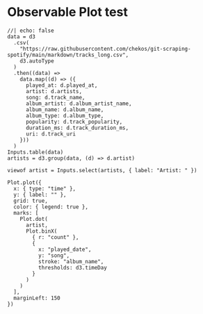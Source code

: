 # Observable Plot test

```ojs
//| echo: false
data = d3
  .csv(
    "https://raw.githubusercontent.com/chekos/git-scraping-spotify/main/markdown/tracks_long.csv",
    d3.autoType
  )
  .then((data) =>
    data.map((d) => ({
      played_at: d.played_at,
      artist: d.artists,
      song: d.track_name,
      album_artist: d.album_artist_name,
      album_name: d.album_name,
      album_type: d.album_type,
      popularity: d.track_popularity,
      duration_ms: d.track_duration_ms,
      uri: d.track_uri
    }))
  )
Inputs.table(data)
artists = d3.group(data, (d) => d.artist)

viewof artist = Inputs.select(artists, { label: "Artist: " })
```

```ojs
Plot.plot({
  x: { type: "time" },
  y: { label: "" },
  grid: true,
  color: { legend: true },
  marks: [
    Plot.dot(
      artist,
      Plot.binX(
        { r: "count" },
        {
          x: "played_date",
          y: "song",
          stroke: "album_name",
          thresholds: d3.timeDay
        }
      )
    )
  ],
  marginLeft: 150
})
```





